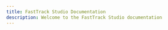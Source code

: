 ```yaml
---
title: FastTrack Studio Documentation
description: Welcome to the FastTrack Studio documentation
---
```


<Cards className="grid-cols-1">
  <Card
    title="Project Structure"
    href="/docs/project-structure"
    description="Overview of the codebase organization and architecture"
  />
  <Card
    title="Vault of Processors"
    href="/docs/vault-of-processors"
    description="Technical documentation on audio processors including EQs, compressors, and other effects"
  />
  <Card
    title="The Tone Library"
    href="/docs/the-tone-library"
    description="Collection of guitar, bass, and synth tone presets for music production"
  />
</Cards>
